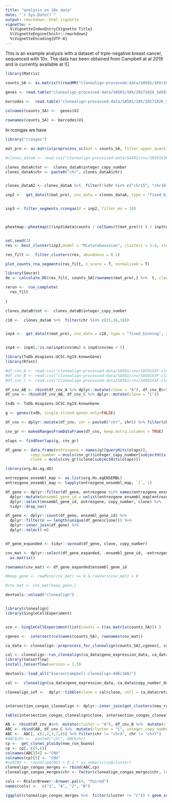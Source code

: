 ```yaml
---
title: "analysis on 10x data"
date: "`r Sys.Date()`"
output: rmarkdown::html_vignette
vignette: >
  %\VignetteIndexEntry{Vignette Title}
  %\VignetteEngine{knitr::rmarkdown}
  %\VignetteEncoding{UTF-8}
---
```


This is an example analysis with a dataset of trple-negative breast cancer, sequenced with 10x. The data has been obtained from Campbell at al 2019 and is currently available at ![]  


```r

library(Matrix)

counts_SA <- as.matrix(t(readMM("clonealign-processed-data/SA501/10X/20171026_SA501X2XB00096/outs/filtered_gene_bc_matrices/hg19/matrix.mtx")))

genes <- read.table("clonealign-processed-data/SA501/10X/20171026_SA501X2XB00096/outs/filtered_gene_bc_matrices/hg19/genes.tsv")
  
barcodes <-  read.table("clonealign-processed-data/SA501/10X/20171026_SA501X2XB00096/outs/filtered_gene_bc_matrices/hg19/barcodes.tsv")

colnames(counts_SA) <-  genes$V2

rownames(counts_SA) <- barcodes$V1

```

In rcongas we have 

```r

library("rcongas")

mat_pre <- as.matrix(preprocess_sc(mat = counts_SA, filter_upper_quantile = T, perc_cells_gene_expr = 0.05,upper_quantile = 0.95))
```


```r

#clones_dataA <- read.csv("clonealign-processed-data/SA501/cnv/SA501X3F-cluster_A.segments.csv")[,c(1,2,3,7)]

clones_dataA$tot <-  clones_dataA$integer_copy_number
clones_dataA$chr <- paste0("chr", clones_dataA$chr)


clones_dataA2 <- clones_dataA %>%  filter(!(chr %in% c("chr15", "chr16", "chr18")))

inp2 <-  get_data(t(mat_pre), cnv_data = clones_dataA, type = "fixed_binning", startsWithchr = F,  correct_bins = F, genome = "hg19", custom_gene_matrix = counts_SA)


inp3 <- filter_segments.rcongas(X = inp2, filter_mu = 10)



pheatmap::pheatmap(((inp3$data$counts / colSums(t(mat_pre))) ) / inp3$data$cnv$ploidy_real, show_rownames = F, show_colnames = T, cluster_cols = F, cutree_rows = 2)



```



```r
set.seed(3)
res <- best_cluster(inp3,model = "MixtureGaussian", clusters = 1:4, steps = 400, lr = 0.05, param_list = list("theta_scale" = 300 / 100, "theta_rate" = 1/100, "cnv_var" = 0.60) , method = "BIC",  MAP = T, posteriors = F)

res_filt <-  filter_clusters(res, abundance = 0.1)
```



```r

plot_counts_rna_segments(res_filt, z_score = T, normalised = T)


```

```r
library(Seurat)
de <- calculate_DE(res_filt, counts_SA[rownames(mat_pre),] %>%  t, clone1 = "1", clone2 = "2", method = "DESeq2")
```


```r
rerun <-  run_complete(
  res_filt
  
)

```


```r
clones_dataB$tot <-  clones_dataB$integer_copy_number

c18 <-  clones_dataA %>%  filter(chr %in% c(15,16,18)) 


inp4 <-  get_data(t(mat_pre), cnv_data = c18, type = "fixed_binning", startsWithchr = F, correct_bins = F, genome = "hg19")


inp4 <- inp4[,!is.na(inp4$cnv$mu) & inp4$cnv$mu > 5]

```




```r
library(TxDb.Hsapiens.UCSC.hg19.knownGene)
library(Rfast)

#df_cnv_A <- read.csv("clonealign-processed-data/SA501/cnv/SA501X3F-cluster_A.segments.csv")
#df_cnv_B <- read.csv("clonealign-processed-data/SA501/cnv/SA501X3F-cluster_B.segments.csv")
#df_cnv_C <- read.csv("clonealign-processed-data/SA501/cnv/SA501X3F-cluster_C.segments.csv")

df_cnv_AB <- rbind(df_cnv_A %>% dplyr::mutate(clone = "A"), df_cnv_B%>% dplyr::mutate(clone = "B"))
df_cnv <- rbind(df_cnv_AB, df_cnv_C %>% dplyr::mutate(clone = "C"))

txdb <- TxDb.Hsapiens.UCSC.hg19.knownGene

g <- genes(txdb, single.strand.genes.only=FALSE)

df_cnv <- dplyr::mutate(df_cnv, chr = paste0("chr", chr)) %>% filter(chr != "chrX", chr != "chrY")

cnv_gr <- makeGRangesFromDataFrame(df_cnv, keep.extra.columns = TRUE)

olaps <- findOverlaps(g, cnv_gr)

df_gene <- data.frame(entrezgene = names(g)[queryHits(olaps)], 
           copy_number = mcols(cnv_gr)$integer_copy_number[subjectHits(olaps)],
           clone = mcols(cnv_gr)$clone[subjectHits(olaps)])

library(org.Hs.eg.db)

entrezgene_ensembl_map <- as.list(org.Hs.egENSEMBL)
entrezgene_ensembl_map <- lapply(entrezgene_ensembl_map, `[`, 1)

df_gene <- dplyr::filter(df_gene, entrezgene %in% names(entrezgene_ensembl_map)) %>% 
  dplyr::mutate(ensembl_gene_id = unlist(entrezgene_ensembl_map[entrezgene])) %>% 
  dplyr::select(ensembl_gene_id, entrezgene, copy_number, clone) %>% 
  tidyr::drop_na()

df_gene <- dplyr::count(df_gene, ensembl_gene_id) %>% 
  dplyr::filter(n == length(unique(df_gene$clone))) %>% 
  dplyr::inner_join(df_gene) %>% 
  dplyr::select(-n)


df_gene_expanded <- tidyr::spread(df_gene, clone, copy_number)

cnv_mat <- dplyr::select(df_gene_expanded, -ensembl_gene_id, -entrezgene) %>% 
  as.matrix()

rownames(cnv_mat) <- df_gene_expanded$ensembl_gene_id

#keep_gene <- rowMins(cnv_mat) <= 6 & rowVars(cnv_mat) > 0

#cnv_mat <- cnv_mat[keep_gene,]

```


```r

devtools::unload("clonealign")


library(clonealign)
library(SingleCellExperiment)


sce <- SingleCellExperiment(list(counts = t(as.matrix(counts_SA))) )

cgenes <-  intersect(colnames(counts_SA), rownames(cnv_mat))

ca_data <- clonealign::preprocess_for_clonealign(counts_SA[,cgenes], cnv_mat[cgenes,])

cal <- clonealign::run_clonealign(ca_data$gene_expression_data, ca_data$copy_number_data)
library(tensorflow)
install_tensorflow(version = 1.5)

devtools::load_all("kieranrcampbell-clonealign-4d6c340/")

cal <-  clonealign(ca_data$gene_expression_data, ca_data$copy_number_data)

clonealign_inf <-  dplyr::tibble(clone = cal$clone, cell = ca_data$retained_cells)


intersection_congas_clonealign <- dplyr::inner_join(get_clusters(new_run_buono),clonealign_inf)

table(intersection_congas_clonealign$clone, intersection_congas_clonealign$cluster)

```

```r
AB <- rbind(df_cnv_A%>%  mutate(cluster = "A"), df_cnv_B %>%  mutate(cluster = "B", integer_copy_number = integer_copy_number -0.1)) 
ABC <- rbind(AB, df_cnv_C %>%  mutate(cluster = "C", integer_copy_number = integer_copy_number - 0.2)) 
ABC <-  ABC[, c(1,2,3,7,8)] %>% filter(chr != "chrX", chr != "chrY")
#ABC$chr <-  paste0("chr", ABC$chr)
cp <-  get_clones_ploidy(new_run_buono)
cp <- cp[,-c(5,6)]
colnames(ABC)[4] <-"CNV"
colnames(cp)[5] <- "CNV"
#cp$CNV <- round(cp$CNV) + 0.1 * as.numeric(cp$cluster)
clonealign_congas_merges <- rbind(ABC,cp)
clonealign_congas_merges$chr <- factor(clonealign_congas_merges$chr, levels = mixedsort(unique(clonealign_congas_merges$chr)))

cols <- RColorBrewer::brewer.pal(4, "Paired")
names(cols) <-  c("1", "A", "2", "B")

(ggplot(clonealign_congas_merges %>%  filter(cluster != "C")) + geom_segment(aes(x = from, y = CNV, xend = to, yend = CNV, color = cluster)) +  facet_wrap(.~chr, scales = "free") + scale_color_manual(values = cols) + theme_light() ) %>% ggsave(filename = "true_vs_inf.pdf", width = 12, height = 12)
```

